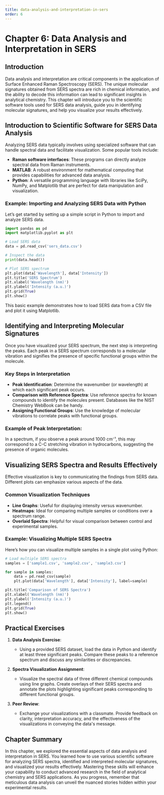```yaml
---
title: data-analysis-and-interpretation-in-sers
order: 6
---
```


# Chapter 6: Data Analysis and Interpretation in SERS

## Introduction
Data analysis and interpretation are critical components in the application of Surface Enhanced Raman Spectroscopy (SERS). The unique molecular signatures obtained from SERS spectra are rich in chemical information, and the ability to decode this information can lead to significant insights in analytical chemistry. This chapter will introduce you to the scientific software tools used for SERS data analysis, guide you in identifying molecular signatures, and help you visualize your results effectively.

## Introduction to Scientific Software for SERS Data Analysis
Analyzing SERS data typically involves using specialized software that can handle spectral data and facilitate visualization. Some popular tools include:

- **Raman software interfaces**: These programs can directly analyze spectral data from Raman instruments.
- **MATLAB**: A robust environment for mathematical computing that provides capabilities for advanced data analysis.
- **Python**: A versatile programming language with libraries like SciPy, NumPy, and Matplotlib that are perfect for data manipulation and visualization.

### Example: Importing and Analyzing SERS Data with Python
Let’s get started by setting up a simple script in Python to import and analyze SERS data.

```python
import pandas as pd
import matplotlib.pyplot as plt

# Load SERS data
data = pd.read_csv('sers_data.csv')

# Inspect the data
print(data.head())

# Plot SERS spectrum
plt.plot(data['Wavelength'], data['Intensity'])
plt.title('SERS Spectrum')
plt.xlabel('Wavelength (nm)')
plt.ylabel('Intensity (a.u.)')
plt.grid(True)
plt.show()
```

This basic example demonstrates how to load SERS data from a CSV file and plot it using Matplotlib. 

## Identifying and Interpreting Molecular Signatures
Once you have visualized your SERS spectrum, the next step is interpreting the peaks. Each peak in a SERS spectrum corresponds to a molecular vibration and signifies the presence of specific functional groups within the molecule. 

### Key Steps in Interpretation
- **Peak Identification**: Determine the wavenumber (or wavelength) at which each significant peak occurs.
- **Comparison with Reference Spectra**: Use reference spectra for known compounds to identify the molecules present. Databases like the NIST Chemistry WebBook can be handy.
- **Assigning Functional Groups**: Use the knowledge of molecular vibrations to correlate peaks with functional groups.

### Example of Peak Interpretation:
In a spectrum, if you observe a peak around 1000 cm⁻¹, this may correspond to a C-C stretching vibration in hydrocarbons, suggesting the presence of organic molecules.

## Visualizing SERS Spectra and Results Effectively
Effective visualization is key to communicating the findings from SERS data. Different plots can emphasize various aspects of the data.

### Common Visualization Techniques
- **Line Graphs**: Useful for displaying intensity versus wavenumber.
- **Heatmaps**: Ideal for comparing multiple samples or conditions over a spectrum range.
- **Overlaid Spectra**: Helpful for visual comparison between control and experimental samples.

### Example: Visualizing Multiple SERS Spectra
Here’s how you can visualize multiple samples in a single plot using Python:

```python
# Load multiple SERS spectra
samples = ['sample1.csv', 'sample2.csv', 'sample3.csv']

for sample in samples:
    data = pd.read_csv(sample)
    plt.plot(data['Wavelength'], data['Intensity'], label=sample)

plt.title('Comparison of SERS Spectra')
plt.xlabel('Wavelength (nm)')
plt.ylabel('Intensity (a.u.)')
plt.legend()
plt.grid(True)
plt.show()
```

## Practical Exercises 
1. **Data Analysis Exercise**: 
   - Using a provided SERS dataset, load the data in Python and identify at least three significant peaks. Compare these peaks to a reference spectrum and discuss any similarities or discrepancies.
   
2. **Spectra Visualization Assignment**: 
   - Visualize the spectral data of three different chemical compounds using line graphs. Create overlays of their SERS spectra and annotate the plots highlighting significant peaks corresponding to different functional groups.

3. **Peer Review**: 
   - Exchange your visualizations with a classmate. Provide feedback on clarity, interpretation accuracy, and the effectiveness of the visualizations in conveying the data's message.

## Chapter Summary
In this chapter, we explored the essential aspects of data analysis and interpretation in SERS. You learned how to use various scientific software for analyzing SERS spectra, identified and interpreted molecular signatures, and visualized your results effectively. Mastering these skills will enhance your capability to conduct advanced research in the field of analytical chemistry and SERS applications. As you progress, remember that meticulous data analysis can unveil the nuanced stories hidden within your experimental results.
